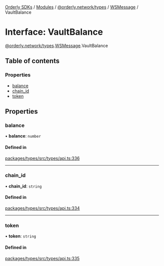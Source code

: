 [Orderly SDKs](/sdks/tech-doc/README) / [Modules](/sdks/tech-doc/modules) / [@orderly.network/types](/sdks/tech-doc/modules/orderly_network_types) / [WSMessage](/sdks/tech-doc/modules/orderly_network_types.WSMessage) / VaultBalance

# Interface: VaultBalance

[@orderly.network/types](/sdks/tech-doc/modules/orderly_network_types).[WSMessage](/sdks/tech-doc/modules/orderly_network_types.WSMessage).VaultBalance

## Table of contents

### Properties

- [balance](/sdks/tech-doc/interfaces/orderly_network_types.WSMessage.VaultBalance#balance)
- [chain\_id](/sdks/tech-doc/interfaces/orderly_network_types.WSMessage.VaultBalance#chain_id)
- [token](/sdks/tech-doc/interfaces/orderly_network_types.WSMessage.VaultBalance#token)

## Properties

### balance

• **balance**: `number`

#### Defined in

[packages/types/src/types/api.ts:336](https://github.com/OrderlyNetwork/js-sdk/blob/d47dd11/packages/types/src/types/api.ts#L336)

___

### chain\_id

• **chain\_id**: `string`

#### Defined in

[packages/types/src/types/api.ts:334](https://github.com/OrderlyNetwork/js-sdk/blob/d47dd11/packages/types/src/types/api.ts#L334)

___

### token

• **token**: `string`

#### Defined in

[packages/types/src/types/api.ts:335](https://github.com/OrderlyNetwork/js-sdk/blob/d47dd11/packages/types/src/types/api.ts#L335)

